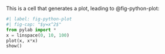 This is a cell that generates a plot,
leading to @fig-python-plot:

```python
#| label: fig-python-plot
#| fig-cap: "$y=x^2$"
from pylab import *
x = linspace(0, 10, 100)
plot(x, x*x)
show()
```
